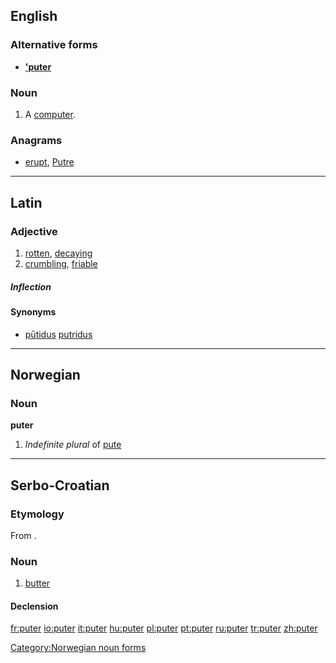 {{also|Puter|'puter}}
==English==

===Alternative forms===
* '''[['puter]]'''

===Noun===
{{en-noun}}

# {{slang}} A [[computer]].

===Anagrams===
* [[erupt#English|erupt]], [[Putre#English|Putre]]

----

==Latin==

===Adjective===
{{la-adj-3rd-3E|puter|putris|putris|putre#Latin|putre}}

# [[rotten]], [[decaying]]
# [[crumbling]], [[friable]]

=====Inflection=====
{{la-decl-3rd-3E|puter|puter|putr}}

====Synonyms====
* {{sense|rotten}} [[putidus|pūtidus]] [[putridus]]

----

==Norwegian==

===Noun===
'''puter'''

# ''Indefinite plural'' of [[pute#Norwegian|pute]]

[[Category:Norwegian noun forms]]

----

==Serbo-Croatian==

===Etymology===
From {{etyl|de|sh}} {{term|Butter|lang=de}}.

===Noun===
{{sh-noun|g=m|head=pȕter|r|путер|пу̏тер}}

# [[butter]]

====Declension====
{{sh-decl-noun
|puter|putri
|putra|putara
|putru|putrima
|puter|putre
|putre|putri
|putru|putrima
|putrom|putrima
}}

[[fr:puter]]
[[io:puter]]
[[it:puter]]
[[hu:puter]]
[[pl:puter]]
[[pt:puter]]
[[ru:puter]]
[[tr:puter]]
[[zh:puter]]